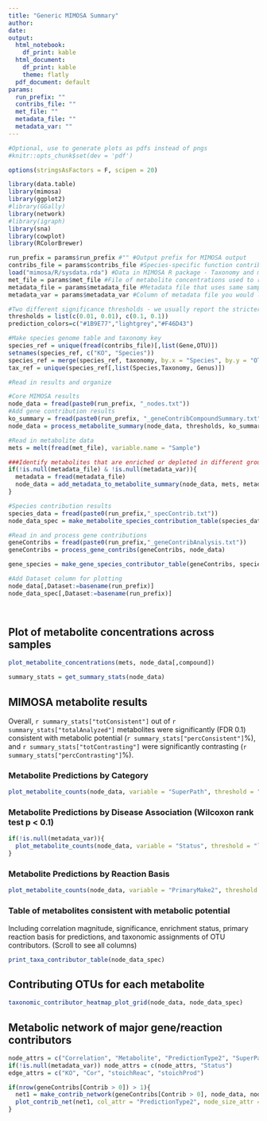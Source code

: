 ```yaml
---
title: "Generic MIMOSA Summary"
author: 
date: 
output:
  html_notebook: 
    df_print: kable
  html_document:
    df_print: kable
    theme: flatly
  pdf_document: default
params:
  run_prefix: ""
  contribs_file: ""
  met_file: ""
  metadata_file: ""
  metadata_var: ""
---
```


```r
#Optional, use to generate plots as pdfs instead of pngs
#knitr::opts_chunk$set(dev = 'pdf')

```

```r

options(stringsAsFactors = F, scipen = 20)

library(data.table)
library(mimosa)
library(ggplot2)
#library(GGally)
library(network)
#library(igraph)
library(sna)
library(cowplot)
library(RColorBrewer)

run_prefix = params$run_prefix #"" #Output prefix for MIMOSA output
contribs_file = params$contribs_file #Species-specific function contributions file from PICRUSt
load("mimosa/R/sysdata.rda") #Data in MIMOSA R package - Taxonomy and metabolite key
met_file = params$met_file #File of metabolite concentrations used to run MIMOSA
metadata_file = params$metadata_file #Metadata file that uses same sample names
metadata_var = params$metadata_var #Column of metadata file you would like to use for enrichment analyses

#Two different significance thresholds - we usually report the stricter 1% level 
thresholds = list(c(0.01, 0.01), c(0.1, 0.1))
prediction_colors=c("#1B9E77","lightgrey","#F46D43")

#Make species genome table and taxonomy key
species_ref = unique(fread(contribs_file)[,list(Gene,OTU)])
setnames(species_ref, c("KO", "Species"))
species_ref = merge(species_ref, taxonomy, by.x = "Species", by.y = "OTU", all.x = T, all.y = F)
tax_ref = unique(species_ref[,list(Species,Taxonomy, Genus)])

#Read in results and organize

#Core MIMOSA results
node_data = fread(paste0(run_prefix, "_nodes.txt"))
#Add gene contribution results
ko_summary = fread(paste0(run_prefix, "_geneContribCompoundSummary.txt"))
node_data = process_metabolite_summary(node_data, thresholds, ko_summary)

#Read in metabolite data
mets = melt(fread(met_file), variable.name = "Sample")

###Identify metabolites that are enriched or depleted in different groups based on selected metadata variable (using Wilcoxon rank-sum test)
if(!is.null(metadata_file) & !is.null(metadata_var)){
  metadata = fread(metadata_file)
  node_data = add_metadata_to_metabolite_summary(node_data, mets, metadata, metadata_var)
}

#Species contribution results
species_data = fread(paste0(run_prefix,"_specContrib.txt"))
node_data_spec = make_metabolite_species_contribution_table(species_data, node_data, tax_ref)

#Read in and process gene contributions
geneContribs = fread(paste0(run_prefix,"_geneContribAnalysis.txt"))
geneContribs = process_gene_contribs(geneContribs, node_data)

gene_species = make_gene_species_contributor_table(geneContribs, species_ref, node_data_spec)

#Add Dataset column for plotting
node_data[,Dataset:=basename(run_prefix)]
node_data_spec[,Dataset:=basename(run_prefix)]




```

## Plot of metabolite concentrations across samples

```r

plot_metabolite_concentrations(mets, node_data[,compound])

```


```r

summary_stats = get_summary_stats(node_data)

```

## MIMOSA metabolite results

Overall, `r summary_stats["totConsistent"]` out of `r summary_stats["totalAnalyzed"]` metabolites were significantly (FDR 0.1) consistent with metabolic potential (`r summary_stats["percConsistent"]`%), and `r summary_stats["totContrasting"]` were significantly contrasting (`r summary_stats["percContrasting"]`%).

### Metabolite Predictions by Category
```r
plot_metabolite_counts(node_data, variable = "SuperPath", threshold = "low")
```

### Metabolite Predictions by Disease Association (Wilcoxon rank test p < 0.1)
```r
if(!is.null(metadata_var)){
  plot_metabolite_counts(node_data, variable = "Status", threshold = "low")
}
```

### Metabolite Predictions by Reaction Basis
```r
plot_metabolite_counts(node_data, variable = "PrimaryMake2", threshold = "low")

```

### Table of metabolites consistent with metabolic potential
Including correlation magnitude, significance, enrichment status, primary reaction basis for predictions, and taxonomic assignments of OTU contributors.
(Scroll to see all columns)

```r

print_taxa_contributor_table(node_data_spec)

```

## Contributing OTUs for each metabolite

```r

taxonomic_contributor_heatmap_plot_grid(node_data, node_data_spec)


```

## Metabolic network of major gene/reaction contributors

```r
node_attrs = c("Correlation", "Metabolite", "PredictionType2", "SuperPath")
if(!is.null(metadata_var)) node_attrs = c(node_attrs, "Status")
edge_attrs = c("KO", "Cor", "stoichReac", "stoichProd")

if(nrow(geneContribs[Contrib > 0]) > 1){
  net1 = make_contrib_network(geneContribs[Contrib > 0], node_data, node_attrs, edge_attrs)
  plot_contrib_net(net1, col_attr = "PredictionType2", node_size_attr = "Correlation", edge_size_attr = "Cor", node_lab = "Metabolite", edge_lab = "KO") + scale_color_manual(values = prediction_colors[c(1,3,2)])
}



```


